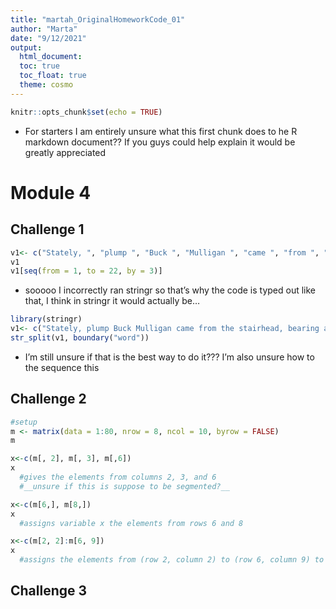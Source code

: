 ```yaml
---
title: "martah_OriginalHomeworkCode_01"
author: "Marta"
date: "9/12/2021"
output: 
  html_document:
  toc: true
  toc_float: true
  theme: cosmo
---
```

```r
knitr::opts_chunk$set(echo = TRUE)
```

- For starters I am entirely unsure what this first chunk does to he R markdown document?? If you guys could help explain it would be greatly appreciated 

# Module 4  

## Challenge 1  

``` r
v1<- c("Stately, ", "plump ", "Buck ", "Mulligan ", "came ", "from ", "the ", "stairhead, ", "bearing ", "a ", "bowl ", "of ", "lather ", "on ", "which ", "a ", "mirror ", "and ", "a ", "razor ", "lay ", "crossed.")  
v1
v1[seq(from = 1, to = 22, by = 3)]
```
- sooooo I incorrectly ran stringr so that's why the code is typed out like that, I think in stringr it would actually be...
``` r
library(stringr)
v1<- c("Stately, plump Buck Mulligan came from the stairhead, bearing a bowl of lather on which a mirror and a razor lay crossed.")
str_split(v1, boundary("word"))
```
- I'm still unsure if that is the best way to do it??? I'm also unsure how to the sequence this

## Challenge 2  

``` r
#setup
m <- matrix(data = 1:80, nrow = 8, ncol = 10, byrow = FALSE)
m
```
``` r
x<-c(m[, 2], m[, 3], m[,6])
x
  #gives the elements from columns 2, 3, and 6
  #__unsure if this is suppose to be segmented?__
```
```r
x<-c(m[6,], m[8,])   
x
  #assigns variable x the elements from rows 6 and 8
```
```r
x<-c(m[2, 2]:m[6, 9])  
x
  #assigns the elements from (row 2, column 2) to (row 6, column 9) to the variable x
```

## Challenge 3

